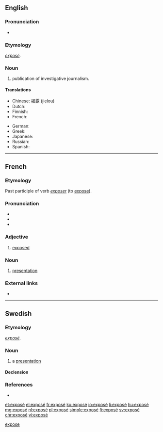 {{also|expose|Exposé}}
==English==

===Pronunciation===
* {{IPA|/ˌɛkspoʊˈzeɪ/|lang=en}}

===Etymology===
{{borrowing|fr|lang=en}} ''[[#French|exposé]]''.

===Noun===
{{wikipedia}}
{{en-noun}}

# publication of investigative journalism.

====Translations====
{{trans-top|publication}}
* Chinese: [[揭露]] (jielou)
* Dutch: {{t+|nl|exposé|n}}
* Finnish: {{t+|fi|paljastus}}
* French: {{t+|fr|révélations|f-p}}
{{trans-mid}}
* German: {{t|de|Exposé}}
* Greek: {{t+|el|έκθεση}}
* Japanese: {{t+|ja|暴露|tr=ばくろ, bakuro|sc=Jpan}}
* Russian: {{t+|ru|разоблачение|n|tr=razoblačénije}}
* Spanish: {{t+|es|exposición}}
{{trans-bottom}}

[[Category:English terms spelled with É|expose]]

----

==French==

===Etymology===
Past participle of verb ''[[exposer]]'' (to [[expose]]).

===Pronunciation===
* {{IPA|/ɛks.po.ze/|lang=fr}}
* {{audio|Fr-exposé.ogg|Audio (France, Paris)|lang=fr}}
* {{homophones|exposée|exposées|exposer|exposés|exposez|lang=fr}}

===Adjective===
{{fr-adj}}

# [[exposed]]

===Noun===
{{fr-noun|m}}

# [[presentation]]

===External links===
* {{R:TLFi}}

----

==Swedish==

===Etymology===
{{borrowing|fr|lang=sv}} ''[[#French|exposé]]''.

===Noun===
{{sv-noun|c}}

# a [[presentation]]

====Declension====
{{sv-noun-reg-r-c|3=exposée}}

===References===
* {{R:runeberg.org|saol|8|0080.html exposé}}

[[et:exposé]]
[[el:exposé]]
[[fr:exposé]]
[[ko:exposé]]
[[io:exposé]]
[[li:exposé]]
[[hu:exposé]]
[[mg:exposé]]
[[nl:exposé]]
[[pl:exposé]]
[[simple:exposé]]
[[fi:exposé]]
[[sv:exposé]]
[[chr:exposé]]
[[vi:exposé]]